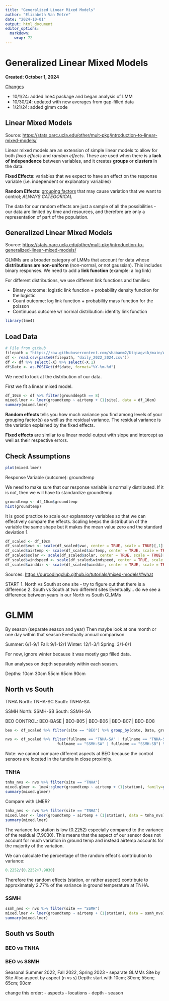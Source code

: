 ```yaml
---
title: "Generalized Linear Mixed Models"
author: "Elizabeth Van Metre"
date: "2024-10-01"
output: html_document
editor_options: 
  markdown: 
    wrap: 72
---
```


# Generalized Linear Mixed Models

**Created: October 1, 2024**

[Changes]{.underline}

-   10/1/24: added lme4 package and began analysis of LMM
-   10/30/24: updated with new averages from gap-filled data
-   1/21/24: added glmm code

## Linear Mixed Models

Source:
<https://stats.oarc.ucla.edu/other/mult-pkg/introduction-to-linear-mixed-models/>

Linear mixed models are an extension of simple linear models to allow
for both *fixed effects* and *random effects*. These are used when there
is a **lack of independence** between variables, and it creates
**groups** or **clusters** in the data.

**Fixed Effects**: variables that we expect to have an effect on the
response variable (i.e. independent or explanatory variables)

**Random Effects**: [grouping factors]{.underline} that may cause
variation that we want to control; *ALWAYS CATEGORICAL*

The data for our random effects are just a sample of all the
possibilities - our data are limited by time and resources, and
therefore are only a representation of part of the population.

## Generalized Linear Mixed Models

Source:
<https://stats.oarc.ucla.edu/other/mult-pkg/introduction-to-generalized-linear-mixed-models/>

GLMMs are a broader category of LMMs that account for data whose
**distributions are non-uniform** (non-normal, or not gaussian). This
includes binary responses. We need to add a **link function** (example:
a log link)

For different distributions, we use different link functions and
families:

-   Binary outcome: logistic link function + probability density function for the logistic
-   Count outcome: log link function + probability mass function for the poisson
-   Continuous outcome w/ normal distribution: identity link function

```r
library(lme4)
```

## Load Data

```r
# File from github
filepath = "https://raw.githubusercontent.com/shabanm2/Utqiagvik/main/Analysis_Ready_Data/"
df <- read.csv(paste0(filepath, "daily_2022_2024.csv"))
df <- df %>% select(-X) %>% select(-X.1)
df$Date <- as.POSIXct(df$date, format="%Y-%m-%d")
```

We need to look at the distribution of our data.

First we fit a linear mixed model.

```r
df_10cm <- df %>% filter(grounddepth == 8)
mixed.lmer <- lmer(groundtemp ~ airtemp + (1|site), data = df_10cm)
summary(mixed.lmer)
```

**Random effects** tells you how much variance you find among levels of
your grouping factor(s) as well as the residual variance. The residual
variance is the variation explained by the fixed effects.

**Fixed effects** are similar to a linear model output with slope and
intercept as well as their respective errors.

## Check Assumptions

```r
plot(mixed.lmer)
```

Response Variable (outcome): groundtemp

We need to make sure that our response variable is normally distributed.
If it is not, then we will have to standardize groundtemp.

```r
groundtemp <- df_10cm$groundtemp
hist(groundtemp)
```

It is good practice to scale our explanatory variables so that we can
effectively compare the effects. Scaling keeps the distribution of the
variable the same shape but it makes the mean value zero and the
standard deviation 1.

```r
df_scaled <- df_10cm
df_scaled$vwc <- scale(df_scaled$vwc, center = TRUE, scale = TRUE)[,1]
df_scaled$airtemp <- scale(df_scaled$airtemp, center = TRUE, scale = TRUE)[,1]
df_scaled$solar <- scale(df_scaled$solar, center = TRUE, scale = TRUE)[,1]
df_scaled$windspeed <- scale(df_scaled$windspeed, center = TRUE, scale = TRUE)[,1]
df_scaled$winddir <- scale(df_scaled$winddir, center = TRUE, scale = TRUE)[,1]
```

Sources: <https://ourcodingclub.github.io/tutorials/mixed-models/#what>

START 1. North vs South at one site - try to figure out that there is a
difference 2. South vs South at two different sites Eventually... do we
see a difference between years in our North vs South GLMMs

# GLMM

By season (separate season and year) Then maybe look at one month or one
day within that season Eventually annual comparison

Summer: 6/1-9/1 Fall: 9/1-12/1 Winter: 12/1-3/1 Spring: 3/1-6/1

For now, ignore winter because it was mostly gap filled data.

Run analyses on depth separately within each season.

Depths: 10cm 30cm 55cm 65cm 90cm

## North vs South

TNHA North: TNHA-SC South: TNHA-SA

SSMH North: SSMH-SB South: SSMH-SA

BEO CONTROL: BEO-BASE \| BEO-B05 \| BEO-B06 \| BEO-B07 \| BEO-BO8

```r
beo <- df_scaled %>% filter(site == "BEO") %>% group_by(date, Date, grounddepth, vwcdepth, fullname, site, station) %>% summarize(groundtemp = mean(groundtemp), vwc = mean(vwc), airtemp = mean(airtemp), solar = mean(solar), windspeed = mean(windspeed), winddir = mean(winddir)) %>% ungroup() %>% mutate(fullname = "BEO-BASE", site = "BEO", station = "BASE") %>% select(colnames(df))

nvs <- df_scaled %>% filter(fullname == "TNHA-SA" | fullname == "TNHA-SC" |
                       fullname == "SSMH-SA" | fullname == "SSMH-SB") %>% rbind(beo)
```

Note: we cannot compare different aspects at BEO because the control
sensors are located in the tundra in close proximity.

### TNHA

```r
tnha_nvs <- nvs %>% filter(site == "TNHA")
mixed.glmer <- lme4::glmer(groundtemp ~ airtemp + (1|station), family=gaussian(), data = tnha_nvs)
summary(mixed.glmer)
```

Compare with LMER?

```r
tnha_nvs <- nvs %>% filter(site == "TNHA")
mixed.lmer <- lmer(groundtemp ~ airtemp + (1|station), data = tnha_nvs)
summary(mixed.lmer)
```

The variance for station is low (0.2252) especially compared to the
variance of the residual (7.9030). This means that the aspect of our
sensor does not account for much variation in ground temp and instead
airtemp accounts for the majority of the variation.

We can calculate the percentage of the random effect's contribution to
variance:

```r
0.2252/(0.2252+7.9030)
```

Therefore the random effects (station, or rather aspect) contribute to
approximately 2.77% of the variance in ground temperature at TNHA.

### SSMH

```r
ssmh_nvs <- nvs %>% filter(site == "SSMH")
mixed.lmer <- lmer(groundtemp ~ airtemp + (1|station), data = ssmh_nvs)
summary(mixed.lmer)
```

## South vs South

### BEO vs TNHA

### BEO vs SSMH

Seasonal Summer 2022, Fall 2022, Spring 2023 - separate GLMMs Site by
Site Also aspect by aspect (n vs s) Depth: start with 10cm; 30cm; 55cm;
65cm; 90cm

change this order: - aspects - locations - depth - season
